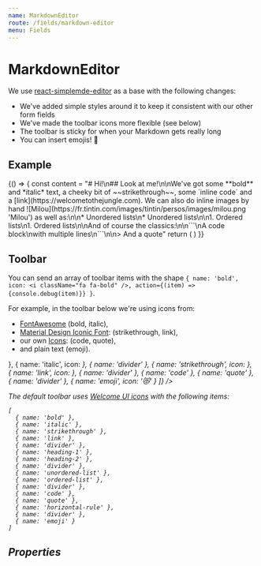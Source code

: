 ```yaml
---
name: MarkdownEditor
route: /fields/markdown-editor
menu: Fields
---
```




# MarkdownEditor

We use [react-simplemde-editor](https://github.com/RIP21/react-simplemde-editor) as a base with the following changes:

- We've added simple styles around it to keep it consistent with our other form fields
- We've made the toolbar icons more flexible (see below)
- The toolbar is sticky for when your Markdown gets really long
- You can insert emojis! 💃

## Example

<Playground>
  {() => {
    const content =
      "# Hi!\n## Look at me!\n\nWe've got some **bold** and *italic* text, a cheeky bit of ~~strikethrough~~, some `inline code` and a [link](https://welcometothejungle.com). We can also do inline images by hand ![Milou](https://fr.tintin.com/images/tintin/persos/images/milou.png 'Milou') as well as:\n\n* Unordered lists\n* Unordered lists\n\n1. Ordered lists\n1. Ordered lists\n\nAnd of course the classics:\n\n```\nA code block\nwith multiple lines\n```\n\n> And a quote"
    return (
      <MarkdownEditor
        name="description"
        onChange={console.debug}
        placeholder="Placeholder"
        value={content}
      />
    )
  }}
</Playground>

## Toolbar

You can send an array of toolbar items with the shape `{ name: 'bold', icon: <i className="fa fa-bold" />, action={(item) => {console.debug(item)}} }`.

For example, in the toolbar below we're using icons from:

- [FontAwesome](https://fontawesome.com/icons?d=gallery) (bold, italic),
- [Material Design Iconic Font](https://zavoloklom.github.io/material-design-iconic-font/icons.html): (strikethrough, link),
- our own [Icons](/icons): (code, quote),
- and plain text (emoji).

<Playground>
  <MarkdownEditor
    name="description"
    placeholder="Placeholder"
    toolbar={[
      { name: 'bold', icon: <i className="fa fa-bold" /> },
      { name: 'italic', icon: <i className="fa fa-italic" /> },
      { name: 'divider' },
      { name: 'strikethrough', icon: <i className="zmdi zmdi-format-strikethrough-s" /> },
      { name: 'link', icon: <i className="zmdi zmdi-link" /> },
      { name: 'divider' },
      { name: 'code' },
      { name: 'quote' },
      { name: 'divider' },
      { name: 'emoji', icon: '😻' }
    ]}
  />
</Playground>

The default toolbar uses [Welcome UI icons](/components/icon) with the following items:

```
[
  { name: 'bold' },
  { name: 'italic' },
  { name: 'strikethrough' },
  { name: 'link' },
  { name: 'divider' },
  { name: 'heading-1' },
  { name: 'heading-2' },
  { name: 'divider' },
  { name: 'unordered-list' },
  { name: 'ordered-list' },
  { name: 'divider' },
  { name: 'code' },
  { name: 'quote' },
  { name: 'horizontal-rule' },
  { name: 'divider' },
  { name: 'emoji' }
]
```

## Properties

<Props of={MarkdownEditor} />
